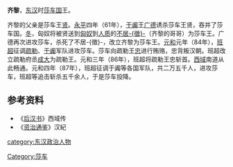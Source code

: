 '''齐黎'''，[[东汉|东汉]]时[[莎车国|莎车国]]王。

齐黎的父亲是莎车王[[贤_(莎车)|贤]]。[[永平|永平]]四年（61年），[[于阗|于阗]]王[[广德_(于阗)|广德]]诱杀莎车王贤，吞并了莎车国。[[冬|冬]]，匈奴将被贤送到[[匈奴|匈奴]]到[[人质|人质]]的[[不居徵|不居-{徵}-]]（齐黎的哥哥）为莎车王。广德再次进攻莎车，杀死了不居-{徵}-，改立齐黎为莎车王。[[元和_(东汉)|元和]]元年（84年），[[班超|班超]]征调[[疏勒|疏勒]]、[[于阗|于阗]]军队进攻莎车。莎车向疏勒王[[忠_(疏勒王)|忠]]进行贿赂，忠背叛汉朝。班超改立疏勒府丞[[成大_(疏勒)|成大]]为疏勒王。元和三年（86年），班超将疏勒王忠斩首。[[西域|西域]]南道从此畅通。元和四年（87年），班超征调于阗等各国军队，共二万五千人，进攻莎车，班超等追击斩杀五千余人，于是莎车投降。
==参考资料==
*《[[后汉书|后汉书]]》西域传
*《[[资治通鉴|资治通鉴]]》汉紀
{{start box}}
{{s-before|[[不居徵|不居-{徵}-]]}}
{{s-title|[[莎车国|莎车国]][[王|王]]|62年—？}}
{{s-after|不详}}
{{end box}}
[[Category:莎车|Category:莎车]]
[[category:东汉政治人物|category:东汉政治人物]]